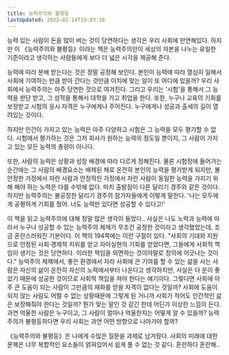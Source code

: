 ```yaml
---
title: 능력주의와 불평등
lastUpdated: 2022-02-14T15:03:16
---
```



<Bookmark image="https://shopping-phinf.pstatic.net/main_3244301/32443012298.20230926084920.jpg" url="https://search.shopping.naver.com/book/catalog/32443012298" description="능력주의는 차별과 혐오, 통제의 논리다! ‘공정성’ 논란과 교육 문제의 근간에 있는 능력주의를 비판한다."/>

능력 있는 사람이 돈을 많이 버는 것이 당연하다는 생각은 우리 사회에 만연해있다. 하지만 이 《능력주의와 불평등》이라는 책은 능력주의만이 세상의 자본을 나누는 유일한 기준이라고 생각하는 사람들에게 보다 더 넓은 시각을 제공해 준다.

능력에 따라 분배 받는다는 것은 정말 공정해 보인다. 본인이 능력에 따라 열심히 일해서 사회에 기여하는 만큼 받아 간다는 것만큼 이치에 맞는 일이 또 어디에 있을까? 우리 사회에서 능력주의는 아주 당연한 것으로 여겨진다. 그리고 우리는 '시험'을 통해서 그 능력을 판단 받고, 그 성적을 통해서 대학을 가고 취업을 한다. 또한, 누구나 교육의 기회를 보장받고 시험의 응시 자격은 누구에게나 주어진다. 누구에게나 성공과 출세의 길이 열려있는 것이다.

하지만 인간이 가지고 있는 능력은 아주 다양하고 시험은 그 능력을 모두 평가할 수 없다. 시험에서 평가하는 것은 그저 회사가 원하는 능력의 정도일 뿐이지, 그 사람이 가지고 있는 모든 능력의 총량이 아니다.

또한, 사람의 능력은 상황과 성장 배경에 따라 다르게 정해진다. 물론 시험장에 들어가는 순간에는 그 사람의 배경요소는 배제된 채로 온전히 본인의 능력을 평가받게 되지만, 불안정한 가정에서 자란 사람과 안정적인 가정에서 자란 사람이 동일한 능력을 가지기 위해 해야 하는 노력은 다를 수밖에 없다. 마치 출발점이 다른 달리기 경주와 같은 것이다. 하지만 능력주의는 불공정한 달리기 경주의 참가자들에게 이렇게 말한다. '나는 모두에게 공평하게 기회를 줬어. 너도 능력만 있다면 성공할 수 있다고!'

이 책을 읽고 능력주의에 대해 정말 많은 생각이 들었다.. 사실은 나도 노력과 능력에 따라서 누구나 성공할 수 있는 능력주의 체제가 무조건 공정한 것이라고 생각했었는데, 조금 혼란스러워진 기분이다. 이 책의 194쪽에는 이런 구절이 있다. "사회의 기대와 지원으로 안정된 사회·경제적 지위를 얻고 자아실현의 기회를 얻었다면, 그들에게 사회적 책임이 생기는 것은 당연하다. 이러한 책임을 외면하는 것이야말로 정의에 어긋나는 것이다." 능력주의 체제에서, 좋은 환경에서 자라 사회에 큰 기여를 할 수 있는 삶을 사는 사람은 자신의 삶이 온전히 자신의 노력에서부터 나온다고 생각하지만, 사실은 다 운이 좋았기 때문에 성공한 것이므로 사회적 책임을 져야 한다는 얘기이다. 그렇다면 사회에 아주 큰 도움이 되는 사람이 그만큼의 재화를 얻을 자격이 없다는 것일까? 사회에 도움이 되지 않는 사람도 어쩔 수 없는 상황때문에 그렇게 된 거니까 사회가 적어도 인간적인 삶은 보장해줘야 한다는 것일까? 뭔가 맞는 말인 것 같긴 한데 어딘가 이상한 느낌이 든다.  과연 억울한 사람은 누구이고, 그 사람이 얼마나 억울한지는 어떻게 알 수 있을까? 능력주의가 불평등하다면 우리 사회는 과연 어떤 방향으로 나아가야 할까?

《능력주의와 불평등》은 나에게  수많은 질문을 과제로 남겨줬다. 사회의 미래에 대한 문제은 너무 복합적인 요소들이 얽혀있어서 쉽게 풀 수 없는 것 같다. 혼란하다 혼란해..

 